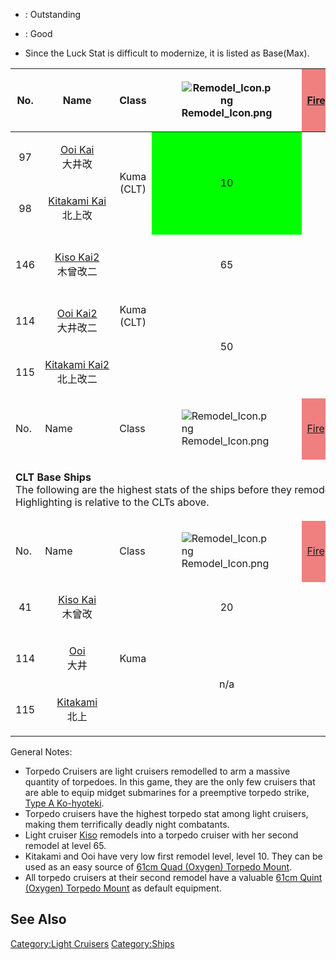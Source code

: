 * {{color|lime|Green}}: Outstanding
* {{color|gold|Yellow}}: Good
* Since the Luck Stat is difficult to modernize, it is listed as Base(Max).

{| class="wikitable"
!No.
!Name
!Class
! style="width:30px;vertical-align:middle;" |[[File:Remodel Icon.png]]
! style="width:30px;vertical-align:middle;background-color:rgb(240,128,128);" |[[file:icon_Gun.png|Firepower]]
! style="width:30px;vertical-align:middle;background-color:rgb(135,206,250);" |[[file:icon_Torpedo.png|Torpedo Attack]]
! style="width:30px;vertical-align:middle;background-color:rgb(244,164,96);" |[[file:icon_AA.png|Anti-Air]]
! style="width:30px;vertical-align:middle;background-color:rgb(255,245,238);" |[[file:icon_ASW.png|Anti-Submarine]]
! style="width:30px;vertical-align:middle;background-color:rgb(127,255,212);" |[[file:icon_LOS.png|View Range]]
! style="width:30px;vertical-align:middle;background-color:rgb(152,251,152);" |[[file:icon_Luck.png|Luck]]
! style="width:30px;vertical-align:middle;background-color:rgb(255,192,203);" |[[file:icon_HP.png|Health]]
! style="width:30px;vertical-align:middle;background-color:yellow;" |[[file:icon_Armor.png|Armor]]
! style="width:30px;vertical-align:middle;background-color:rgb(238,130,238);" |[[file:icon_Evasion.png|Evasion]]
! style="width:30px;vertical-align:middle;background-color:aqua;" |[[file:icon_Speed.png|Speed]]
! style="width:30px;vertical-align:middle;background-color:silver;" |[[file:icon_Aircraft.png|Aircraft]]
!{{Fuel}}
!{{Ammo}}
!Notes
|-
| style="text-align:center;" |97
| style="text-align:center;" |[[Ooi|Ooi Kai]]<br />大井改
| rowspan="2" style="text-align:center;" |Kuma (CLT)
| rowspan="2" style="background-color:lime;text-align:center;" |10
| rowspan="2" style="text-align:center;" |39
| rowspan="2" style="text-align:center;" |99
| rowspan="2" style="text-align:center;" |39
| rowspan="2" style="text-align:center;" |59
| rowspan="2" style="text-align:center;" |39
| style="text-align:center;" |10(49)
| rowspan="2" style="text-align:center;" |32
| rowspan="2" style="text-align:center;" |39
| rowspan="2" style="text-align:center;" |77
| rowspan="2" style="text-align:center;" |Fast
| rowspan="2" style="text-align:center;" |0
| rowspan="2" style="text-align:center;" |25
| rowspan="2" style="background-color:yellow;text-align:center;" |50
| rowspan="2" style="text-align:center;" |
|-
| style="text-align:center;" |98
| style="text-align:center;" |[[Kitakami|Kitakami&nbsp;Kai]]<br />北上改
| style="background-color:yellow;text-align:center;" |15(69)
|-
| style="text-align:center;" |146
| style="text-align:center;" |[[Kiso|Kiso Kai2]]<br />木曾改二
| rowspan="3" style="text-align:center;" |Kuma (CLT)
| style="text-align:center;" |65
| style="text-align:center;" |64
| style="background-color:yellow;text-align:center;" |110
| style="background-color:lime;text-align:center;" |72
| style="background-color:yellow;text-align:center;" |82
| style="text-align:center;" |49
| style="background-color:yellow;text-align:center;" |13(69)
| style="text-align:center;" |44
| style="text-align:center;" |65
| style="background-color:lime;text-align:center;" |84
| rowspan="3" style="text-align:center;" |Fast
| rowspan="3" style="text-align:center;" |0
| rowspan="3" style="text-align:center;" |25
| style="background-color:yellow;text-align:center;" |50
| style="text-align:center;" |Kiso 2nd Remodel
|-
| style="text-align:center;" |114
| style="text-align:center;" |[[Ooi|Ooi Kai2]]<br />大井改二
| rowspan="2" style="text-align:center;" |50
| rowspan="2" style="text-align:center;" |63
| rowspan="2" style="background-color:lime;text-align:center;" |139
| rowspan="2" style="text-align:center;" |49
| rowspan="2" style="text-align:center;" |79
| rowspan="2" style="text-align:center;" |43
| style="text-align:center;" |13(49)
| rowspan="2" style="text-align:center;" |43
| rowspan="2" style="text-align:center;" |63
| rowspan="2" style="background-color:yellow;text-align:center;" |83
| rowspan="2" style="text-align:center;" |75
| rowspan="2" style="text-align:center;" |
|-
| style="text-align:center;" |115
| style="text-align:center;" |[[Kitakami|Kitakami&nbsp;Kai2]]<br />北上改二
| style="background-color:lime;text-align:center;" |30(79)
|-
!No.
!Name
!Class
! style="width:30px;vertical-align:middle;" |[[File:Remodel Icon.png]]
! style="width:30px;vertical-align:middle;background-color:rgb(240,128,128);" |[[file:icon_Gun.png|Firepower]]
! style="width:30px;vertical-align:middle;background-color:rgb(135,206,250);" |[[file:icon_Torpedo.png|Torpedo Attack]]
! style="width:30px;vertical-align:middle;background-color:rgb(244,164,96);" |[[file:icon_AA.png|Anti-Air]]
! style="width:30px;vertical-align:middle;background-color:rgb(255,245,238);" |[[file:icon_ASW.png|Anti-Submarine]]
! style="width:30px;vertical-align:middle;background-color:rgb(127,255,212);" |[[file:icon_LOS.png|View Range]]
! style="width:30px;vertical-align:middle;background-color:rgb(152,251,152);" |[[file:icon_Luck.png|Luck]]
! style="width:30px;vertical-align:middle;background-color:rgb(255,192,203);" |[[file:icon_HP.png|Health]]
! style="width:30px;vertical-align:middle;background-color:yellow;" |[[file:icon_Armor.png|Armor]]
! style="width:30px;vertical-align:middle;background-color:rgb(238,130,238);" |[[file:icon_Evasion.png|Evasion]]
! style="width:30px;vertical-align:middle;background-color:aqua;" |[[file:icon_Speed.png|Speed]]
! style="width:30px;vertical-align:middle;background-color:silver;" |[[file:icon_Aircraft.png|Aircraft]]
!{{Fuel}}
!{{Ammo}}
!Notes
|-
| colspan="18" | '''CLT Base Ships'''<br />The following are the highest stats of the ships before they remodel into CLTs. These are here for comparison.<br />Highlighting is relative to the CLTs above.
|-
!No.
!Name
!Class
! style="width:30px;vertical-align:middle;" |[[File:Remodel Icon.png]]
! style="width:30px;vertical-align:middle;background-color:rgb(240,128,128);" |[[file:icon_Gun.png|Firepower]]
! style="width:30px;vertical-align:middle;background-color:rgb(135,206,250);" |[[file:icon_Torpedo.png|Torpedo Attack]]
! style="width:30px;vertical-align:middle;background-color:rgb(244,164,96);" |[[file:icon_AA.png|Anti-Air]]
! style="width:30px;vertical-align:middle;background-color:rgb(255,245,238);" |[[file:icon_ASW.png|Anti-Submarine]]
! style="width:30px;vertical-align:middle;background-color:rgb(127,255,212);" |[[file:icon_LOS.png|View Range]]
! style="width:30px;vertical-align:middle;background-color:rgb(152,251,152);" |[[file:icon_Luck.png|Luck]]
! style="width:30px;vertical-align:middle;background-color:rgb(255,192,203);" |[[file:icon_HP.png|Health]]
! style="width:30px;vertical-align:middle;background-color:yellow;" |[[file:icon_Armor.png|Armor]]
! style="width:30px;vertical-align:middle;background-color:rgb(238,130,238);" |[[file:icon_Evasion.png|Evasion]]
! style="width:30px;vertical-align:middle;background-color:aqua;" |[[file:icon_Speed.png|Speed]]
! style="width:30px;vertical-align:middle;background-color:silver;" |[[file:icon_Aircraft.png|Aircraft]]
!{{Fuel}}
!{{Ammo}}
!Notes
|-
| style="text-align:center;" |41
| style="text-align:center;" |[[Kiso|Kiso Kai]]<br />木曾改
| rowspan="3" style="text-align:center;" |Kuma
| style="text-align:center;" |20
| style="text-align:center;" |59
| style="text-align:center;" |79
| rowspan="3" style="text-align:center;" |59
| style="text-align:center;" |79
| style="text-align:center;" |49
| style="text-align:center;" |12(59)
| style="text-align:center;" |42
| style="text-align:center;" |59
| style="text-align:center;" |79
| rowspan="3" style="text-align:center;" |Fast
| style="background-color:lime;text-align:center;" |3 (1,1,1)
| rowspan="3" style="text-align:center;" |25
| rowspan="3" style="background-color:lime;text-align:center;" |30
| rowspan="3" |
|-
| style="text-align:center;" |114
| style="text-align:center;" |[[Ooi]]<br />大井
| rowspan="2" style="text-align:center;" |n/a
| rowspan="2" style="text-align:center;" |49
| rowspan="2" style="text-align:center;" |89
| rowspan="2" style="text-align:center;" |59
| rowspan="2" style="text-align:center;" |39
| style="text-align:center;" |17(49)
| rowspan="2" style="text-align:center;" |25
| rowspan="2" style="text-align:center;" |63
| rowspan="2" style="background-color:yellow;text-align:center;" |83
| rowspan="2" style="text-align:center;" |0
|-
| style="text-align:center;" |115
| style="text-align:center;" |[[Kitakami]]<br />北上
| style="background-color:yellow;text-align:center;" |15(69)
|}
General Notes:
*Torpedo Cruisers are light cruisers remodelled to arm a massive quantity of torpedoes. In this game, they are the only few cruisers that are able to equip midget submarines for a preemptive torpedo strike, [[Type A Ko-hyoteki]].
*Torpedo cruisers have the highest torpedo stat among light cruisers, making them terrifically deadly night combatants.
*Light cruiser [[Kiso]] remodels into a torpedo cruiser with her second remodel at level 65.
*Kitakami and Ooi have very low first remodel level, level 10. They can be used as an easy source of [[61cm Quad (Oxygen) Torpedo Mount]].
*All torpedo cruisers at their second remodel have a valuable [[61cm Quint (Oxygen) Torpedo Mount]] as default equipment.



==See Also==


{{shiplist}}
[[Category:Light Cruisers]]
[[Category:Ships]]
